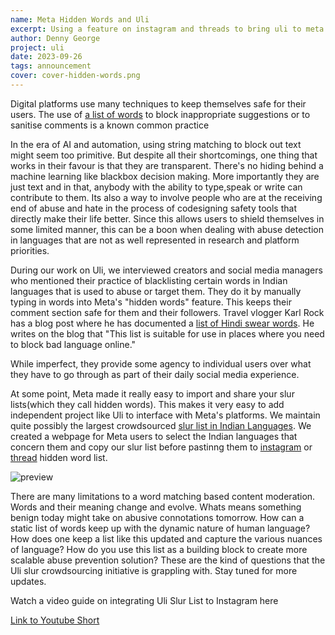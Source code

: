 ```yaml
---
name: Meta Hidden Words and Uli
excerpt: Using a feature on instagram and threads to bring uli to meta's social media platforms
author: Denny George
project: uli
date: 2023-09-26
tags: announcement
cover: cover-hidden-words.png
---
```



Digital platforms use many techniques to keep themselves safe for their users. The use of [a list of  words](https://www.wired.com/2016/09/science-swear-words-warning-nsfw-af/) to block inappropriate suggestions or to sanitise comments is a known common practice

In the era of AI and automation, using string matching to block out text might seem too primitive. But despite all their shortcomings, one thing that works in their favour is that they are transparent. There's no hiding behind a machine learning like blackbox decision making. More importantly they are just text and in that, anybody with the ability to type,speak or write can contribute to them. Its also a way to involve people who are at the receiving end of abuse and hate in the process of codesigning safety tools that directly make their life better. Since this allows users to shield themselves in some limited manner, this can be a boon when dealing with abuse detection in languages that are not as well represented in research and platform priorities.

During our work on Uli, we interviewed creators and social media managers who mentioned their practice of blacklisting certain words in Indian languages that is used to abuse or target them. They do it by manually typing in words into Meta's "hidden words" feature. This keeps their comment section safe for them and their followers. Travel vlogger Karl Rock has a blog post where he has documented a [list of Hindi swear words](https://blog.karlrock.com/list-of-common-hindi-swear-words/).  He writes on the blog that "This list is suitable for use in places where you need to block bad language online."

While imperfect, they provide some agency to individual users over what they have to go through as part of their daily social media experience.

At some point, Meta made it really easy to import and share your slur lists(which they call hidden words). This makes it very easy to add independent project like Uli to interface with Meta's platforms. We maintain quite possibly the largest crowdsourced [slur list in Indian Languages](https://github.com/tattle-made/Uli/blob/e2e317727803e214e170169b8506285410d6b37f/browser-extension/plugin/scripts/slur-list.txt#L4). We created a webpage for Meta users to select the Indian languages that concern them and copy our slur list before pastinng them to [instagram](https://uli.tattle.co.in/hidden-words-for-instagram/) or [thread](https://uli.tattle.co.in/hidden-words-for-thread/) hidden word list.

![preview](/cover-hidden-words.png)

There are many limitations to a word matching based content moderation. Words and their meaning change and evolve. Whats means something benign today might take on abusive connotations tomorrow. How can a static list of words keep up with the dynamic nature of human language? How does one keep a list like this updated and capture the various nuances of language? How do you use this list as a building block to create more scalable abuse prevention solution? These are the kind of questions that the Uli slur crowdsourcing initiative is grappling with. Stay tuned for more updates.

Watch a video guide on integrating Uli Slur List to Instagram here


[Link to Youtube Short](https://www.youtube.com/shorts/P1PMwLWIgX0)